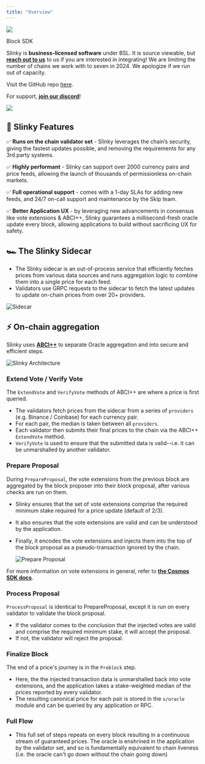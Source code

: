 ```yaml
---
title: "Overview"
---
```

![](/images/slinky-banner.png)

  
<Info>
Block SDK

Slinky is **business-licensed software** under BSL. It is source viewable, but [**reach out to us**](https://skip.money/contact) to us if you are interested in integrating! We are limiting the number of chains we work with to seven in 2024. We apologize if we run out of capacity.

Visit the GitHub repo [here](https://github.com/skip-mev/slinky).

For support, [**join our discord**](https://skip.money/discord)!
</Info>

![](/images/slinky_customers.png)

## 🦾 Slinky Features[​](#-slinky-features "Direct link to heading")

✅ **Runs on the chain validator set** - Slinky leverages the chain’s security, giving the fastest updates possible, and removing the requirements for any 3rd party systems.

✅ **Highly performant** - Slinky can support over 2000 currency pairs and price feeds, allowing the launch of thousands of permissionless on-chain markets.

✅ **Full operational support** - comes with a 1-day SLAs for adding new feeds, and 24/7 on-call support and maintenance by the Skip team.

✅ **Better Application UX** - by leveraging new advancements in consensus like vote extensions & ABCI++, Slinky guarantees a millisecond-fresh oracle update every block, allowing applications to build without sacrificing UX for safety.

## 🏎️ The Slinky Sidecar[​](#️-the-slinky-sidecar "Direct link to heading")

*   The Slinky sidecar is an out-of-process service that efficiently fetches prices from various data sources and runs aggregation logic to combine them into a single price for each feed.
*   Validators use GRPC requests to the sidecar to fetch the latest updates to update on-chain prices from over 20+ providers.

![Sidecar](/images/sidecar-18cc25dad8b4ca6d0ac7afc01b7511e0.svg)

## ⚡️ On-chain aggregation[​](#️-on-chain-aggregation "Direct link to heading")

Slinky uses **[ABCI++](https://docs.cometbft.com/v0.37/spec/abci/)** to separate Oracle aggregation and into secure and efficient steps.

![Slinky Architecture](/images/slinky-arch-cbd6c2e4e5b05737441aed9995c278e0.png)

### Extend Vote / Verify Vote[​](#extend-vote--verify-vote "Direct link to heading")

The `ExtendVote` and `VerifyVote` methods of ABCI++ are where a price is first queried.

-   The validators fetch prices from the sidecar from a series of `providers` (e.g. Binance / Coinbase) for each currency pair.
-   For each pair, the median is taken between all `providers`.
-   Each validator then submits their final prices to the chain via the ABCI++ `ExtendVote` method.
-   `VerifyVote` is used to ensure that the submitted data is valid--i.e. it can be unmarshalled by another validator.

### Prepare Proposal[​](#prepare-proposal "Direct link to heading")

During `PrepareProposal`, the vote extensions from the previous block are aggregated by the block proposer into their block proposal, after various checks are run on them.

-   Slinky ensures that the set of vote extensions comprise the required minimum stake required for a price update (default of 2/3).
   
-   It also ensures that the vote extensions are valid and can be understood by the application.
   
-   Finally, it encodes the vote extensions and injects them into the top of the block proposal as a pseudo-transaction ignored by the chain.
    
    ![Prepare Proposal](/images/prepare-ab3b2b6898825f3eb78a2c901a9436e8.svg)
    

For more information on vote extensions in general, refer to **[the Cosmos SDK docs](https://docs.cosmos.network/main/build/abci/vote-extensions)**.

### Process Proposal[​](#process-proposal "Direct link to heading")

`ProcessProposal` is identical to PrepareProposal, except it is run on every validator to validate the block proposal.

-   If the validator comes to the conclusion that the injected votes are valid and comprise the required minimum stake, it will accept the proposal.
-   If not, the validator will reject the proposal.

### Finalize Block[​](#finalize-block "Direct link to heading")

The end of a price's journey is in the `Preblock` step.

-   Here, the the injected transaction data is unmarshalled back into vote extensions, and the application takes a stake-weighted median of the prices reported by every validator.
-   The resulting canonical price for each pair is stored in the `x/oracle` module and can be queried by any application or RPC.

### Full Flow[​](#full-flow "Direct link to heading")

-   This full set of steps repeats on every block resulting in a continuous stream of guaranteed prices. The oracle is enshrined in the application by the validator set, and so is fundamentally equivalent to chain liveness (i.e. the oracle can't go down without the chain going down)